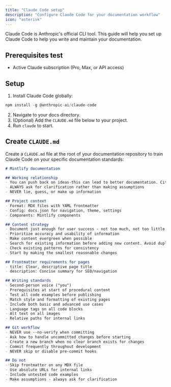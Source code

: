 ```yaml
---
title: "Claude Code setup"
description: "Configure Claude Code for your documentation workflow"
icon: "asterisk"
---
```


Claude Code is Anthropic's official CLI tool. This guide will help you set up Claude Code to help you write and maintain your documentation.

## Prerequisites test

- Active Claude subscription (Pro, Max, or API access)

## Setup

1. Install Claude Code globally:

```c
npm install -g @anthropic-ai/claude-code
```

2. Navigate to your docs directory.
3. (Optional) Add the `CLAUDE.md` file below to your project.
4. Run `claude` to start.

## Create `CLAUDE.md`

Create a `CLAUDE.md` file at the root of your documentation repository to train Claude Code on your specific documentation standards:

```markdown
# Mintlify documentation

## Working relationship
- You can push back on ideas-this can lead to better documentation. Cite sources and explain your reasoning when you do so
- ALWAYS ask for clarification rather than making assumptions
- NEVER lie, guess, or make up information

## Project context
- Format: MDX files with YAML frontmatter
- Config: docs.json for navigation, theme, settings
- Components: Mintlify components

## Content strategy
- Document just enough for user success - not too much, not too little
- Prioritize accuracy and usability of information
- Make content evergreen when possible
- Search for existing information before adding new content. Avoid duplication unless it is done for a strategic reason
- Check existing patterns for consistency
- Start by making the smallest reasonable changes

## Frontmatter requirements for pages
- title: Clear, descriptive page title
- description: Concise summary for SEO/navigation

## Writing standards
- Second-person voice ("you")
- Prerequisites at start of procedural content
- Test all code examples before publishing
- Match style and formatting of existing pages
- Include both basic and advanced use cases
- Language tags on all code blocks
- Alt text on all images
- Relative paths for internal links

## Git workflow
- NEVER use --no-verify when committing
- Ask how to handle uncommitted changes before starting
- Create a new branch when no clear branch exists for changes
- Commit frequently throughout development
- NEVER skip or disable pre-commit hooks

## Do not
- Skip frontmatter on any MDX file
- Use absolute URLs for internal links
- Include untested code examples
- Make assumptions - always ask for clarification
```
